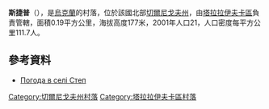 {{coord|50|51|13|N|32|59|28|E|scale:100000|display=title}}

'''斯捷普'''（{{lang-uk|Степ}}），是[[烏克蘭|烏克蘭]]的村落，位於該國北部[[切爾尼戈夫州|切爾尼戈夫州]]，由[[塔拉拉伊夫卡區|塔拉拉伊夫卡區]]負責管轄，面積0.19平方公里，海拔高度177米，2001年人口21，人口密度每平方公里111.7人。

==參考資料==
* [http://weather.in.ua/ua/chernigovskaja/25100 Погода в селі Степ] {{Wayback|url=http://weather.in.ua/ua/chernigovskaja/25100 |date=20111220111650 }}

[[Category:切爾尼戈夫州村落|Category:切爾尼戈夫州村落]]
[[Category:塔拉拉伊夫卡區村落|Category:塔拉拉伊夫卡區村落]]


{{Chernihiv-geo-stub}}